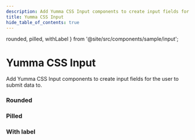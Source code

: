 ```yaml
---
description: Add Yumma CSS Input components to create input fields for the user to submit data to.
title: Yumma CSS Input
hide_table_of_contents: true
---
```



  rounded,
  pilled,
  withLabel
} from '@site/src/components/sample/input';

# Yumma CSS Input

Add Yumma CSS Input components to create input fields for the user to submit data to.

### Rounded

<Preview
  data = {rounded}
  useCenter
  usePadding
  useTabs
  useVersion = '2974781'
/>

### Pilled

<Preview
  data = {pilled}
  useCenter
  usePadding
  useTabs
  useVersion = '2974781'
/>

### With label

<Preview
  data = {withLabel}
  useCenter
  usePadding
  useTabs
  useVersion = '2974781'
/>
